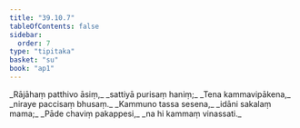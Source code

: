 ```yaml
---
title: "39.10.7"
tableOfContents: false
sidebar:
  order: 7
type: "tipitaka"
basket: "su"
book: "ap1"
---
```



<DynamicBreadcrumb />

<Division number="84" book="ap1" bookNo="20" page="349">

<Paragraph number="4278" type="verses" book="ap1">
_Rājāhaṃ patthivo āsiṃ,_  
_sattiyā purisaṃ haniṃ;_  
_Tena kammavipākena,_  
_niraye paccisaṃ bhusaṃ._  

</Paragraph>

</Division>
<Division number="85" book="ap1" bookNo="20" page="349">

<Paragraph number="4279" type="verses" book="ap1">
_Kammuno tassa sesena,_  
_idāni sakalaṃ mama;_  
_Pāde chaviṃ pakappesi,_  
_na hi kammaṃ vinassati._
</Paragraph>
</Division>